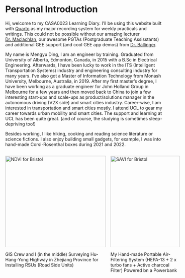 # Personal Introduction {.unnumbered}

Hi, welcome to my CASA0023 Learning Diary. I'll be using this website built with [Quarto](https://quarto.org/) as my major recording system for weekly practicals and writings. This could not be possible without our amazing lecturer [Dr. Maclachlan](https://github.com/andrewmaclachlan), our awesome PGTAs (Postgraduate Teaching Assisstants) and additional GEE support (and cool GEE app demos) from [Dr. Ballinger](https://oballinger.github.io/).

My name is Mengyu Ding, I am an engineer by training. Graduated from University of Alberta, Edmonton, Canada, in 2015 with a B.Sc in Electrical Engineering. Afterwards, I have been lucky to work in the ITS (Intelligent Transportation Systems) industry and engineering consulting industry for many years. I've also got a Master of Information Technology from Monash University, Melbourne, Australia, in 2019. After my first master's degree, I have been working as a graduate engineer for John Holland Group in Melbourne for a few years and then moved back to China to join a few interesting start-ups and scale-ups as product/solutions manager in the autonomous driving (V2X side) and smart cities industry. Career-wise, I am interested in transportation and smart cities mostly. I attend UCL to gear my career towards urban mobility and smart cities. The support and learning at UCL has been quite great. (and of course, the studying is sometimes sleep-depriving too!)

Besides working, I like hiking, cooking and reading science literature or science fictions. I also enjoy building small gadgets, for example, I was into hand-made Corsi-Rosenthal boxes during 2021 and 2022.

::: {.image-container style="display: grid; grid-template-columns: repeat(2,1fr); gap:15px;"}
::: image-item
<img src="images/intro/personal_intro.png" alt="NDVI for Bristol" height="290" width="320px"/>

<p align="center" class="caption">

GIS Crew and I (in the middle) Surveying Hu-Hang-Yong Highway in Zhejiang Province for Installing RSUs (Road Side Units)

</p>
:::

::: image-item
<img src="images/intro/cr_portable_01.png" alt="SAVI for Bristol" height="290" width="220px"/>

<p align="center" class="caption">

My Hand-made Portable Air-Filtering System (HEPA-13 + 2 x turbo fans + Active charcoal Filter) Powered bn a Powerbank

</p>
:::
:::
